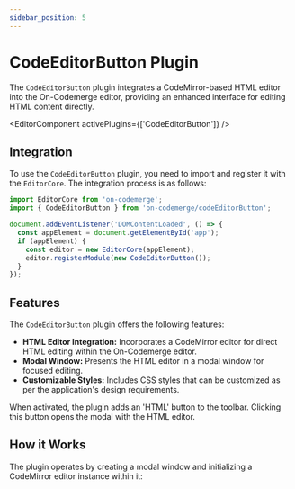 ```yaml
---
sidebar_position: 5
---
```


# CodeEditorButton Plugin

The `CodeEditorButton` plugin integrates a CodeMirror-based HTML editor into the On-Codemerge editor, providing an enhanced interface for editing HTML content directly.


<EditorComponent activePlugins={['CodeEditorButton']} />

## Integration

To use the `CodeEditorButton` plugin, you need to import and register it with the `EditorCore`. The integration process is as follows:

```jsx title="Initialize and Register CodeEditorButton"
import EditorCore from 'on-codemerge';
import { CodeEditorButton } from 'on-codemerge/codeEditorButton';

document.addEventListener('DOMContentLoaded', () => {
  const appElement = document.getElementById('app');
  if (appElement) {
    const editor = new EditorCore(appElement);
    editor.registerModule(new CodeEditorButton());
  }
});
```

## Features

The `CodeEditorButton` plugin offers the following features:

- **HTML Editor Integration:** Incorporates a CodeMirror editor for direct HTML editing within the On-Codemerge editor.
- **Modal Window:** Presents the HTML editor in a modal window for focused editing.
- **Customizable Styles:** Includes CSS styles that can be customized as per the application's design requirements.

When activated, the plugin adds an 'HTML' button to the toolbar. Clicking this button opens the modal with the HTML editor.

## How it Works

The plugin operates by creating a modal window and initializing a CodeMirror editor instance within it:
